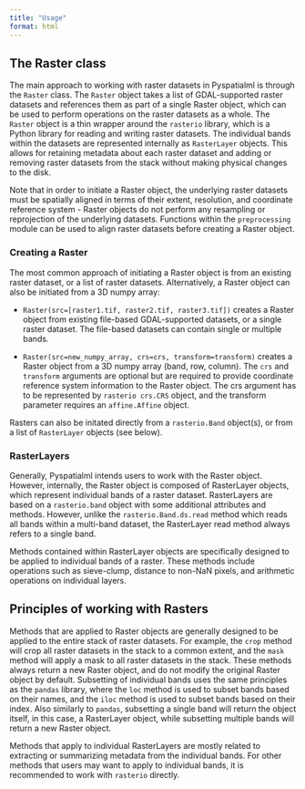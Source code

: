 ---
title: "Usage"
format: html
---

## The Raster class

The main approach to working with raster datasets in Pyspatialml is through the `Raster` class. The `Raster` object takes a list of GDAL-supported raster datasets and references them as part of a single Raster object, which can be used to perform operations on the raster datasets as a whole. The `Raster` object is a thin wrapper around the `rasterio` library, which is a Python library for reading and writing raster datasets. The individual bands within the datasets are represented internally as `RasterLayer` objects. This allows for retaining metadata about each raster dataset and adding or removing raster datasets from the stack without making physical changes to the disk.

Note that in order to initiate a Raster object, the underlying raster datasets must be spatially aligned in terms of their extent, resolution, and coordinate reference system - Raster objects do not perform any resampling or reprojection of the underlying datasets. Functions within the `preprocessing` module can be used to align raster datasets before creating a Raster object.

### Creating a Raster

The most common approach of initiating a Raster object is from an existing raster dataset, or a list of raster datasets. Alternatively, a Raster object can also be initiated from a 3D numpy array:

- ``Raster(src=[raster1.tif, raster2.tif, raster3.tif])`` creates a Raster object from existing file-based GDAL-supported datasets, or a single raster dataset. The file-based datasets can contain single or multiple bands.

- ``Raster(src=new_numpy_array, crs=crs, transform=transform)`` creates a Raster object from a 3D numpy array (band, row, column). The ``crs`` and ``transform`` arguments are optional but are required to provide coordinate reference system information to the Raster object. The crs argument has to be represented by ```rasterio crs.CRS``` object, and the transform parameter requires an ```affine.Affine``` object.

Rasters can also be initated directly from a `rasterio.Band` object(s), or from a list of `RasterLayer` objects (see below).

### RasterLayers

Generally, Pyspatialml intends users to work with the Raster object. However, internally, the Raster object is composed of RasterLayer objects, which represent individual bands of a raster dataset. RasterLayers are based on a ``rasterio.band`` object with some additional attributes and methods. However, unlike the `rasterio.Band.ds.read` method which reads all bands within a multi-band dataset, the RasterLayer read method always refers to a single band.

Methods contained within RasterLayer objects are specifically designed to be applied to individual bands of a raster. These methods include operations such as sieve-clump, distance to non-NaN pixels, and arithmetic operations on individual layers.

## Principles of working with Rasters

Methods that are applied to Raster objects are generally designed to be applied to the entire stack of raster datasets. For example, the `crop` method will crop all raster datasets in the stack to a common extent, and the `mask` method will apply a mask to all raster datasets in the stack. These methods always return a new Raster object, and do not modify the original Raster object by default. Subsetting of individual bands uses the same principles as the `pandas` library, where the `loc` method is used to subset bands based on their names, and the `iloc` method is used to subset bands based on their index. Also similarly to `pandas`, subsetting a single band will return the object itself, in this case, a RasterLayer object, while subsetting multiple bands will return a new Raster object.

Methods that apply to individual RasterLayers are mostly related to extracting or summarizing metadata from the individual bands. For other methods that users may want to apply to individual bands, it is recommended to work with `rasterio` directly.
